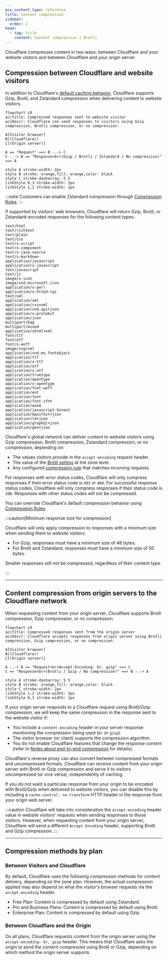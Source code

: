 ```yaml
---
pcx_content_type: reference
title: Content compression
sidebar:
  order: 2
head:
  - tag: title
    content: Content compression | Brotli
---
```



Cloudflare compresses content in two ways: between Cloudflare and your website visitors and between Cloudflare and your origin server.

## Compression between Cloudflare and website visitors

In addition to Cloudflare's [default caching behavior](/cache/concepts/default-cache-behavior/), Cloudflare supports Gzip, Brotli, and Zstandard compression when delivering content to website visitors.

```mermaid
flowchart LR
accTitle: Compressed responses sent to website visitor
accDescr: Cloudflare can send responses to visitors using Gzip compression, Brotli compression, or no compression.

A[Visitor browser]
B((Cloudflare))
C[(Origin server)]

A == "Request" ==> B -.-> C
C -.-> B == "Response<br>(Gzip / Brotli / Zstandard / No compression)" ==> A

style A stroke-width: 2px
style B stroke: orange,fill: orange,color: black
style C stroke-dasharray: 5 5
linkStyle 0,3 stroke-width: 2px
linkStyle 1,2 stroke-width: 1px
```

:::note
Customers can enable Zstandard compression through [Compression Rules](/rules/compression-rules/).
:::

If supported by visitors' web browsers, Cloudflare will return Gzip, Brotli, or Zstandard-encoded responses for the following content types:

```
text/html
text/richtext
text/plain
text/css
text/x-script
text/x-component
text/x-java-source
text/x-markdown
application/javascript
application/x-javascript
text/javascript
text/js
image/x-icon
image/vnd.microsoft.icon
application/x-perl
application/x-httpd-cgi
text/xml
application/xml
application/rss+xml
application/vnd.api+json
application/x-protobuf
application/json
multipart/bag
multipart/mixed
application/xhtml+xml
font/ttf
font/otf
font/x-woff
image/svg+xml
application/vnd.ms-fontobject
application/ttf
application/x-ttf
application/otf
application/x-otf
application/truetype
application/opentype
application/x-opentype
application/font-woff
application/eot
application/font
application/font-sfnt
application/wasm
application/javascript-binast
application/manifest+json
application/ld+json
application/graphql+json
application/geo+json
```

Cloudflare's global network can deliver content to website visitors using Gzip compression, Brotli compression, Zstandard compression, or no compression, depending on:

- The values visitors provide in the `accept-encoding` request header.
- The value of the [Brotli setting](/speed/optimization/content/compression/) at the zone level.
- Any configured [compression rule](/rules/compression-rules/) that matches incoming requests.

For responses with error status codes, Cloudflare will only compress responses if their error status code is `403` or `404`. For successful response status codes, Cloudflare will only compress responses if their status code is `200`. Responses with other status codes will not be compressed.

You can override Cloudflare's default compression behavior using [Compression Rules](/rules/compression-rules/).

:::caution[Minimum response size for compression]

Cloudflare will only apply compression to responses with a minimum size when sending them to website visitors:

- For Gzip, responses must have a minimum size of 48 bytes.
- For Brotli and Zstandard, responses must have a minimum size of 50 bytes.

Smaller responses will not be compressed, regardless of their content type.

:::

---

## Content compression from origin servers to the Cloudflare network

When requesting content from your origin server, Cloudflare supports Brotli compression, Gzip compression, or no compression.

```mermaid
flowchart LR
accTitle: Compressed responses sent from the origin server
accDescr: Cloudflare accepts responses from origin server using Brotli compression, Gzip compression, or no compression.

A[Visitor browser]
B((Cloudflare))
C[(Origin server)]

A -.-> B == "Request<br>Accept-Encoding: br, gzip" ==> C
C == "Response<br>(Brotli / Gzip / No compression)" ==> B -.-> A

style A stroke-dasharray: 5 5
style B stroke: orange,fill: orange,color: black
style C stroke-width: 2px
linkStyle 1,2 stroke-width: 2px
linkStyle 0,3 stroke-width: 1px
```

If your origin server responds to a Cloudflare request using Brotli/Gzip compression, we will keep the same compression in the response sent to the website visitor if:

- You include a `content-encoding` header in your server response mentioning the compression being used (`br` or `gzip`).
- The visitor browser (or client) supports the compression algorithm.
- You do not enable Cloudflare features that change the response content (refer to [Notes about end-to-end compression](#notes-about-end-to-end-compression) for details).

Cloudflare's reverse proxy can also convert between compressed formats and uncompressed formats. Cloudflare can receive content from your origin server with Brotli or Gzip compression and serve it to visitors uncompressed (or vice versa), independently of caching.

If you do not want a particular response from your origin to be encoded with Brotli/Gzip when delivered to website visitors, you can disable this by including a `cache-control: no-transform` HTTP header in the response from your origin web server.

:::caution
Cloudflare will take into consideration the `accept-encoding` header value in website visitors' requests when sending responses to those visitors. However, when requesting content from your origin server, Cloudflare will send a different `Accept-Encoding` header, supporting Brotli and Gzip compression.
:::

---

<Render file="brotli-compression-warning" />

## Compression methods by plan 

### Between Visitors and Cloudflare

By default, Cloudflare uses the following compression methods for content delivery, depending on the zone plan. However, the actual compression applied may also depend on what the visitor's browser requests via the `accept-encoding` header.

- Free Plan: Content is compressed by default using Zstandard.
- Pro and Business Plans: Content is compressed by default using Brotli.
- Enterprise Plan: Content is compressed by default using Gzip.

### Between Cloudflare and the Origin

On all plans, Cloudflare requests content from the origin server using the `accept-encoding: br, gzip` header. This means that Cloudflare asks the origin to send the content compressed using Brotli or Gzip, depending on which method the origin server supports.